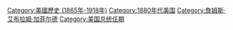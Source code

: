 [[Category:美國歷史_(1865年-1918年)|Category:美國歷史 (1865年-1918年)]]
[[Category:1880年代美国|Category:1880年代美国]]
[[Category:詹姆斯·艾布拉姆·加菲尔德|Category:詹姆斯·艾布拉姆·加菲尔德]]
[[Category:美国总统任期|Category:美国总统任期]]